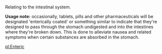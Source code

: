 Relating to the intestinal system.

'''Usage note:''' occasionally, tablets, pills and other pharmaceuticals will be designated 'enterically coated' or something similar to indicate that they're designed to pass through the stomach undigested and into the intestines where they're broken down.  This is done to alleviate nausea and related symptoms when certain substances are absorbed in the stomach.

[[pl:Enteric]]